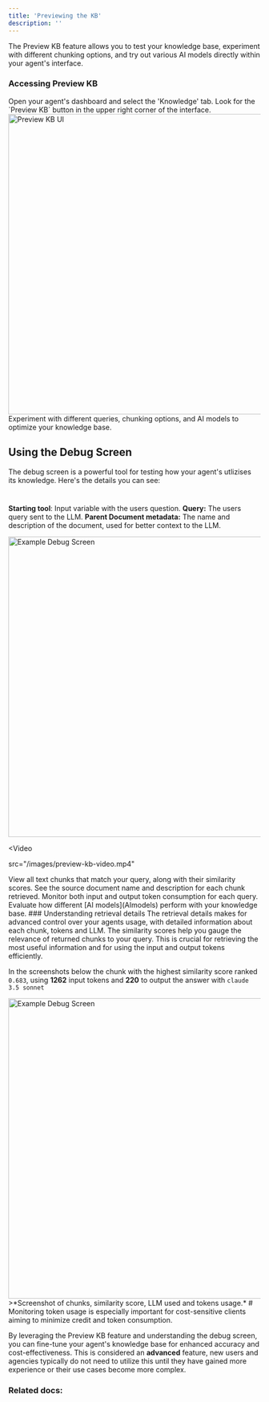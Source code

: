 ```yaml
---
title: 'Previewing the KB'
description: ''
---
```



  The Preview KB feature allows you to test your knowledge base, experiment with different chunking options, and try out various AI models directly within your agent's interface.

### Accessing Preview KB
<Steps>
  <Step title="Navigate to Knowledge Tab">
    Open your agent's dashboard and select the 'Knowledge' tab.
  </Step>
  <Step title="Locate Preview KB">
    Look for the `Preview KB` button in the upper right corner of the interface.
  </Step>
</Steps>
<Card title="Preview KB User-Interface" icon="eye">
  <img className="rounded-md" src="/images/preview-kb-ui-shots.png" width="600" alt="Preview KB UI"/>
</Card>
<Note>
  Experiment with different queries, chunking options, and AI models to optimize your knowledge base.
</Note>

## Using the Debug Screen




The debug screen is a powerful tool for testing how your agent's utlizises its knowledge. Here's the details you can see:
#
<Accordion title="Sample Debug Screen">

**Starting tool**: Input variable with the users question.    **Query:** The users query sent to the LLM.
**Parent Document metadata:** The name and description of the document, used for better context to the LLM.



  <img className="rounded-md" src="/images/example-kb-retrieved-chunks-shots.png" width="600" alt="Example Debug Screen"/>
</Accordion>

<Video

src="/images/preview-kb-video.mp4"

></Video>


<CardGroup cols={2}>
  <Card title="Returned Chunks" icon="puzzle-piece">
    View all text chunks that match your query, along with their similarity scores.
  </Card>
  <Card title="Document Information" icon="file-lines">
    See the source document name and description for each chunk retrieved.
  </Card>
  <Card title="Token Usage" icon="calculator">
    Monitor both input and output token consumption for each query.
  </Card>
  <Card title="Model Performance" icon="chart-line">
    Evaluate how different [AI models](AImodels) perform with your knowledge base.
  </Card>
</CardGroup>
### Understanding retrieval details
The retrieval details makes for advanced control over your agents usage, with detailed information about each chunk, tokens and LLM. The <Tooltip tip="A similarity score measures how closely a chunk of text matches your query. Higher scores indicate greater relevance.">similarity scores</Tooltip> help you gauge the relevance of returned chunks to your query. This is crucial for retrieving the most useful information and for using the <Tooltip tip="The combined tokens from your query and the relevant chunks retrieved from the knowledge base.">input</Tooltip> and <Tooltip tip="The number of tokens generated by the model in its response. These represent the model's answer based on the input context.">output</Tooltip> tokens efficiently. 

In the screenshots below the chunk with the highest similarity score ranked `0.683`, using **1262** input tokens and **220** to output the answer with `claude 3.5 sonnet` 

<img className="rounded-md" src="/images/kb-retreival-details-shots.png" width="600" alt="Example Debug Screen"/>
>*Screenshot of chunks, similarity score, LLM used and tokens usage.*
#
<Tip>
  Monitoring token usage is especially important for cost-sensitive clients aiming to minimize credit and token consumption.
</Tip>

By leveraging the Preview KB feature and understanding the debug screen, you can fine-tune your agent's knowledge base for enhanced accuracy and cost-effectiveness. This is considered an **advanced** feature, new users and agencies typically do not need to utilize this until they have gained more experience or their use cases become more complex.



### Related docs:


<CardGroup cols={2}>
  <Card title="Adding data" icon="file-circle-plus" href="/agent-creation/knowledgebase/adding-data">
    
  </Card>

  <Card title="Adjusting KB settings" icon="gear" href="/agent-creation/knowledgebase/adjusting-kb-settings">
    
  </Card>
  
  <Card title="Structuring KB documents" icon="file" href="/agent-creation/knowledgebase/structuring-kb-documents">
    
  </Card>

  <Card title="What is the knowledgebase?" icon="brain" href="/agent-creation/knowledgebase/about-the-knowledgebase">
    
  </Card>
</CardGroup>